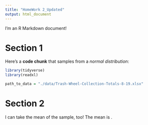 ```yaml
---
title: "HomeWork 2_Updated"
output: html_document
---
```


I'm an R Markdown document! 

# Section 1

Here's a **code chunk** that samples from 
a _normal distribution_:

```r
library(tidyverse)
library(readxl)
```
```r
path_to_data = "./data/Trash-Wheel-Collection-Totals-8-19.xlsx"
```

# Section 2

I can take the mean of the sample, too!
The mean is .
